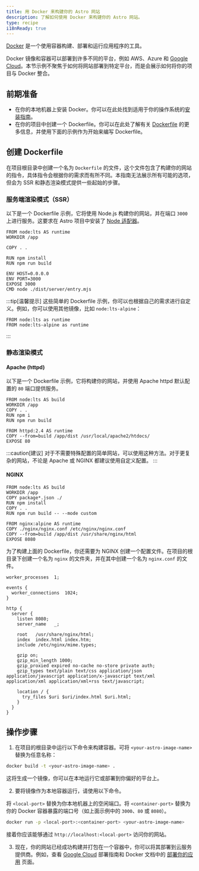 ```yaml
---
title: 用 Docker 来构建你的 Astro 网站
description: 了解如何使用 Docker 来构建你的 Astro 网站。
type: recipe
i18nReady: true
---
```


[Docker](https://docker.com) 是一个使用容器构建、部署和运行应用程序的工具。

Docker 镜像和容器可以部署到许多不同的平台，例如 AWS、Azure 和 [Google Cloud](/zh-cn/guides/deploy/google-cloud/)。本节示例不聚焦于如何将网站部署到特定平台，而是会展示如何将你的项目与 Docker 整合。

## 前期准备

- 在你的本地机器上安装 Docker。你可以在此处找到适用于你的操作系统的[安装指南](https://docs.docker.com/get-docker/)。
- 在你的项目中创建一个 Dockerfile。你可以在此处了解有关 [Dockerfile](https://docs.docker.com/engine/reference/builder/) 的更多信息，并使用下面的示例作为开始来编写 Dockerfile。

## 创建 Dockerfile

在项目根目录中创建一个名为 `Dockerfile` 的文件，这个文件包含了构建你的网站的指令，具体指令会根据你的需求而有所不同。本指南无法展示所有可能的选项，但会为 SSR 和静态渲染模式提供一些起始的步骤。

### 服务端渲染模式（SSR）

以下是一个 Dockerfile 示例，它将使用 Node.js 构建你的网站，并在端口 `3000` 上进行服务。这要求在 Astro 项目中安装了 [Node 适配器](/zh-cn/guides/integrations-guide/node/)。

```docker title="Dockerfile"
FROM node:lts AS runtime
WORKDIR /app

COPY . .

RUN npm install
RUN npm run build

ENV HOST=0.0.0.0
ENV PORT=3000
EXPOSE 3000
CMD node ./dist/server/entry.mjs
```

:::tip[温馨提示]
这些简单的 Dockerfile 示例，你可以也根据自己的需求进行自定义。例如，你可以使用其他镜像，比如 `node:lts-alpine`：

```docker title="Dockerfile" del={1} add={2}
FROM node:lts as runtime
FROM node:lts-alpine as runtime
```
:::

### 静态渲染模式

#### Apache (httpd)

以下是一个 Dockerfile 示例，它将构建你的网站，并使用 Apache httpd 默认配置的 `80` 端口提供服务。

```docker title="Dockerfile"
FROM node:lts AS build
WORKDIR /app
COPY . .
RUN npm i
RUN npm run build

FROM httpd:2.4 AS runtime
COPY --from=build /app/dist /usr/local/apache2/htdocs/
EXPOSE 80
```

:::caution[建议]
对于不需要特殊配置的简单网站，可以使用这种方法。对于更复杂的网站，不论是 Apache 或 NGINX 都建议使用自定义配置。
:::

#### NGINX

```docker title="Dockerfile"
FROM node:lts AS build
WORKDIR /app
COPY package*.json ./
RUN npm install
COPY . .
RUN npm run build -- --mode custom

FROM nginx:alpine AS runtime
COPY ./nginx/nginx.conf /etc/nginx/nginx.conf
COPY --from=build /app/dist /usr/share/nginx/html
EXPOSE 8080
```

为了构建上面的 Dockerfile，你还需要为 NGINX 创建一个配置文件。在项目的根目录下创建一个名为 `nginx` 的文件夹，并在其中创建一个名为 `nginx.conf` 的文件。

```nginx title="nginx.conf"
worker_processes  1;

events {
  worker_connections  1024;
}

http {
  server {
    listen 8080;
    server_name   _;

    root   /usr/share/nginx/html;
    index  index.html index.htm;
    include /etc/nginx/mime.types;

    gzip on;
    gzip_min_length 1000;
    gzip_proxied expired no-cache no-store private auth;
    gzip_types text/plain text/css application/json application/javascript application/x-javascript text/xml application/xml application/xml+rss text/javascript;

    location / {
      try_files $uri $uri/index.html $uri.html;
    }
  }
}
```

## 操作步骤

1. 在项目的根目录中运行以下命令来构建容器。可将 `<your-astro-image-name>` 替换为任意名称：

```bash
docker build -t <your-astro-image-name> .
```

这将生成一个镜像，你可以在本地运行它或部署到你偏好的平台上。

2. 要将镜像作为本地容器运行，请使用以下命令。

将 `<local-port>` 替换为你本地机器上的空闲端口。将 `<container-port>` 替换为你的 Docker 容器暴露的端口号（如上面示例中的 `3000`、`80` 或 `8080`）。

```bash
docker run -p <local-port>:<container-port> <your-astro-image-name>
```

接着你应该能够通过 `http://localhost:<local-port>` 访问你的网站。

3. 现在，你的网站已经成功构建并打包在一个容器中，你可以将其部署到云服务提供商。例如，查看 [Google Cloud](/zh-cn/guides/deploy/google-cloud/#cloud-runssr-和静态网站) 部署指南和 Docker 文档中的 [部署你的应用](https://docs.docker.com/language/nodejs/deploy/) 页面。
